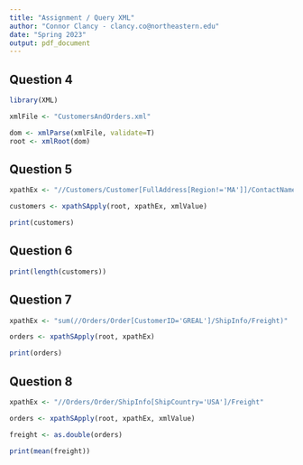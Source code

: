 ```yaml
---
title: "Assignment / Query XML"
author: "Connor Clancy - clancy.co@northeastern.edu"
date: "Spring 2023"
output: pdf_document
---
```


## Question 4
```r
library(XML)

xmlFile <- "CustomersAndOrders.xml"

dom <- xmlParse(xmlFile, validate=T)
root <- xmlRoot(dom)
```

## Question 5 
```r
xpathEx <- "//Customers/Customer[FullAddress[Region!='MA']]/ContactName"

customers <- xpathSApply(root, xpathEx, xmlValue)

print(customers)
```

## Question 6
```r
print(length(customers))
```

## Question 7
```r
xpathEx <- "sum(//Orders/Order[CustomerID='GREAL']/ShipInfo/Freight)"

orders <- xpathSApply(root, xpathEx)

print(orders)
```

## Question 8 
```r
xpathEx <- "//Orders/Order/ShipInfo[ShipCountry='USA']/Freight"

orders <- xpathSApply(root, xpathEx, xmlValue)

freight <- as.double(orders)

print(mean(freight))
```



